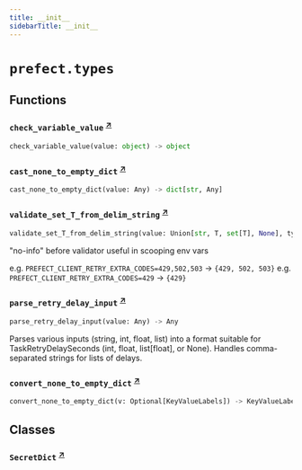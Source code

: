 ```yaml
---
title: __init__
sidebarTitle: __init__
---
```


# `prefect.types`

## Functions

### `check_variable_value` <sup><a href="https://github.com/PrefectHQ/prefect/blob/main/src/prefect/types/__init__.py#L60" target="_blank">↗</a></sup>

```python
check_variable_value(value: object) -> object
```

### `cast_none_to_empty_dict` <sup><a href="https://github.com/PrefectHQ/prefect/blob/main/src/prefect/types/__init__.py#L80" target="_blank">↗</a></sup>

```python
cast_none_to_empty_dict(value: Any) -> dict[str, Any]
```

### `validate_set_T_from_delim_string` <sup><a href="https://github.com/PrefectHQ/prefect/blob/main/src/prefect/types/__init__.py#L102" target="_blank">↗</a></sup>

```python
validate_set_T_from_delim_string(value: Union[str, T, set[T], None], type_: Any, delim: str | None = None) -> set[T]
```


"no-info" before validator useful in scooping env vars

e.g. `PREFECT_CLIENT_RETRY_EXTRA_CODES=429,502,503` -> `{429, 502, 503}`
e.g. `PREFECT_CLIENT_RETRY_EXTRA_CODES=429` -> `{429}`


### `parse_retry_delay_input` <sup><a href="https://github.com/PrefectHQ/prefect/blob/main/src/prefect/types/__init__.py#L136" target="_blank">↗</a></sup>

```python
parse_retry_delay_input(value: Any) -> Any
```


Parses various inputs (string, int, float, list) into a format suitable
for TaskRetryDelaySeconds (int, float, list\[float], or None).
Handles comma-separated strings for lists of delays.


### `convert_none_to_empty_dict` <sup><a href="https://github.com/PrefectHQ/prefect/blob/main/src/prefect/types/__init__.py#L187" target="_blank">↗</a></sup>

```python
convert_none_to_empty_dict(v: Optional[KeyValueLabels]) -> KeyValueLabels
```

## Classes

### `SecretDict` <sup><a href="https://github.com/PrefectHQ/prefect/blob/main/src/prefect/types/__init__.py#L98" target="_blank">↗</a></sup>
